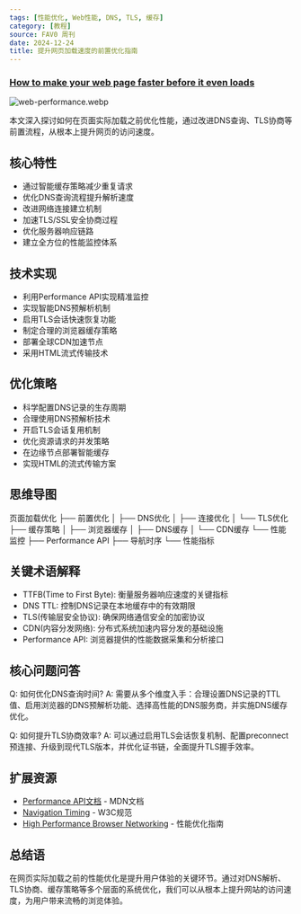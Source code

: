 ```yaml
---
tags: [性能优化, Web性能, DNS, TLS, 缓存]
category: [教程]
source: FAV0 周刊
date: 2024-12-24
title: 提升网页加载速度的前置优化指南
---
```


### [How to make your web page faster before it even loads](https://blog.sentry.io/how-to-make-your-web-page-faster-before-it-even-loads/)

![web-performance.webp](https://img.mengpeng.tech/i/2024/12/24/676a481723c1f.webp)

本文深入探讨如何在页面实际加载之前优化性能，通过改进DNS查询、TLS协商等前置流程，从根本上提升网页的访问速度。

## 核心特性
- 通过智能缓存策略减少重复请求
- 优化DNS查询流程提升解析速度
- 改进网络连接建立机制
- 加速TLS/SSL安全协商过程
- 优化服务器响应链路
- 建立全方位的性能监控体系

## 技术实现
- 利用Performance API实现精准监控
- 实现智能DNS预解析机制
- 启用TLS会话快速恢复功能
- 制定合理的浏览器缓存策略
- 部署全球CDN加速节点
- 采用HTML流式传输技术

## 优化策略
- 科学配置DNS记录的生存周期
- 合理使用DNS预解析技术
- 开启TLS会话复用机制
- 优化资源请求的并发策略
- 在边缘节点部署智能缓存
- 实现HTML的流式传输方案

## 思维导图
页面加载优化
├── 前置优化
│   ├── DNS优化
│   ├── 连接优化
│   └── TLS优化
├── 缓存策略
│   ├── 浏览器缓存
│   ├── DNS缓存
│   └── CDN缓存
└── 性能监控
    ├── Performance API
    ├── 导航时序
    └── 性能指标

## 关键术语解释
- TTFB(Time to First Byte): 衡量服务器响应速度的关键指标
- DNS TTL: 控制DNS记录在本地缓存中的有效期限
- TLS(传输层安全协议): 确保网络通信安全的加密协议
- CDN(内容分发网络): 分布式系统加速内容分发的基础设施
- Performance API: 浏览器提供的性能数据采集和分析接口

## 核心问题问答
Q: 如何优化DNS查询时间?
A: 需要从多个维度入手：合理设置DNS记录的TTL值、启用浏览器的DNS预解析功能、选择高性能的DNS服务商，并实施DNS缓存优化。

Q: 如何提升TLS协商效率?
A: 可以通过启用TLS会话恢复机制、配置preconnect预连接、升级到现代TLS版本，并优化证书链，全面提升TLS握手效率。

## 扩展资源
- [Performance API文档](https://developer.mozilla.org/docs/Web/API/Performance) - MDN文档
- [Navigation Timing](https://w3c.github.io/navigation-timing/) - W3C规范
- [High Performance Browser Networking](https://hpbn.co/) - 性能优化指南

## 总结语
在网页实际加载之前的性能优化是提升用户体验的关键环节。通过对DNS解析、TLS协商、缓存策略等多个层面的系统优化，我们可以从根本上提升网站的访问速度，为用户带来流畅的浏览体验。 